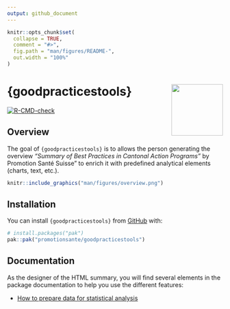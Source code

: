 ```yaml
---
output: github_document
---
```


<!-- README.md is generated from README.Rmd. Please edit that file -->

```r
knitr::opts_chunk$set(
  collapse = TRUE,
  comment = "#>",
  fig.path = "man/figures/README-",
  out.width = "100%"
)
```

# {goodpracticestools} <img src="man/figures/logo.png" align="right" alt="" width="120" /> {.unlisted}

<!-- badges: start -->
[![R-CMD-check](https://github.com/promotionsante/goodpracticestools/actions/workflows/R-CMD-check.yaml/badge.svg)](https://github.com/promotionsante/goodpracticestools/actions/workflows/R-CMD-check.yaml)
<!-- badges: end -->

## Overview

The goal of `{goodpracticestools}` is to allows the person generating the overview *"Summary of Best Practices in Cantonal Action Programs"* by Promotion Santé Suisse" to enrich it with predefined analytical elements (charts, text, etc.).

```r
knitr::include_graphics("man/figures/overview.png")
```


## Installation

You can install `{goodpracticestools}` from [GitHub](https://github.com/) with:

``` r
# install.packages("pak")
pak::pak("promotionsante/goodpracticestools")
```

## Documentation

As the designer of the HTML summary, you will find several elements in the package documentation to help you use the different features:

- [How to prepare data for statistical analysis](https://promotionsante.github.io/goodpracticestools/articles/how-to-prepare-data-for-statistical-analysis.html)

